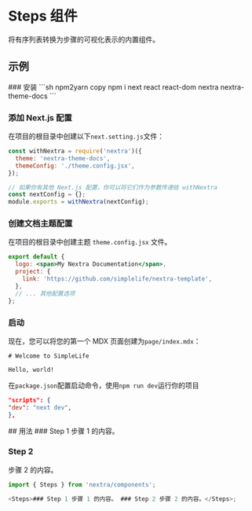 
# Steps 组件

将有序列表转换为步骤的可视化表示的内置组件。

## 示例

<Steps>
  ### 安装
  ```sh npm2yarn copy
  npm i next react react-dom nextra nextra-theme-docs
  ```

### 添加 Next.js 配置

在项目的根目录中创建以下`next.setting.js`文件：

```jsx copy filename="next.setting.js"
const withNextra = require('nextra')({
  theme: 'nextra-theme-docs',
  themeConfig: './theme.config.jsx',
});

// 如果你有其他 Next.js 配置，你可以将它们作为参数传递给 withNextra
const nextConfig = {};
module.exports = withNextra(nextConfig);
```

### 创建文档主题配置

在项目的根目录中创建主题 `theme.config.jsx` 文件。

```jsx copy filename="theme.config.jsx"
export default {
  logo: <span>My Nextra Documentation</span>,
  project: {
    link: 'https://github.com/simplelife/nextra-template',
  },
  // ... 其他配置选项
};
```

### 启动

现在，您可以将您的第一个 MDX 页面创建为`page/index.mdx`：

```mdx copy filename="page/index.mdx"
# Welcome to SimpleLife

Hello, world!
```

在`package.json`配置启动命令，使用`npm run dev`运行你的项目

```json copy
"scripts": {
"dev": "next dev",
},
```

</Steps>
## 用法

<Steps>
  ### Step 1
  步骤 1 的内容。

### Step 2

步骤 2 的内容。

</Steps>

```js copy
import { Steps } from 'nextra/components';

<Steps>### Step 1 步骤 1 的内容。 ### Step 2 步骤 2 的内容。</Steps>;
```
